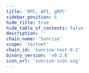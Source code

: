 ```yaml
---
title: 'RPC, API, gRPC'
sidebar_position: 6
hide_title: true
hide_table_of_contents: false
description: ''
chain_name: 'Sunrise'
scope: 'testnet'
chain_id: 'sunrise-test-0.2'
binary_version: 'v0.2.6'
icon_url: 'sunrise-icon.svg'
---
```



<PageTitle
  iconUrl="img/sunrise-icon.svg"
  title="Sunrise Public Endpoints"
  chainId="sunrise-test-0.2"
  version="v0.2.6"
/>

<Endpoints
  api="https://sunrise-t-api.noders.services"
  rpc="https://sunrise-t-rpc.noders.services"
  grpc="https://sunrise-t-grpc.noders.services:443"
  jsonRpc=""
/>
